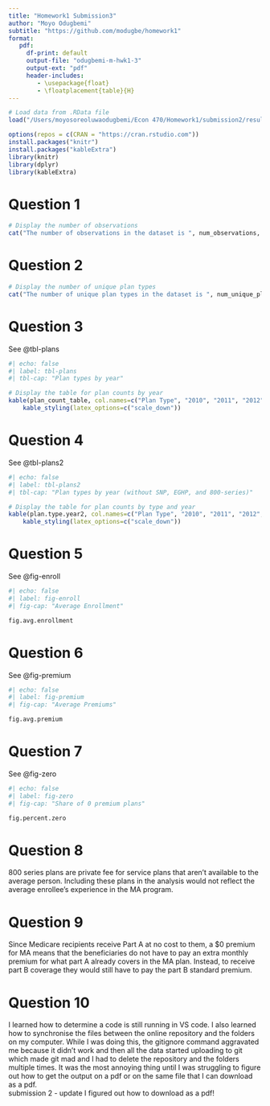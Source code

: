 ```yaml
---
title: "Homework1 Submission3"
author: "Moyo Odugbemi"
subtitle: "https://github.com/modugbe/homework1"
format: 
   pdf: 
     df-print: default
     output-file: "odugbemi-m-hwk1-3"
     output-ext: "pdf"
     header-includes:
        - \usepackage{float}
        - \floatplacement{table}{H}
---
```


```r
# Load data from .RData file
load("/Users/moyosoreoluwaodugbemi/Econ 470/Homework1/submission2/results/Hw1_workspace.Rdata")
```

```r
options(repos = c(CRAN = "https://cran.rstudio.com"))
install.packages("knitr")
install.packages("kableExtra")
library(knitr)
library(dplyr)
library(kableExtra)
```

# Question 1
```r
# Display the number of observations
cat("The number of observations in the dataset is ", num_observations, ".\n")
```

# Question 2
```r
# Display the number of unique plan types
cat("The number of unique plan types in the dataset is ", num_unique_plan_types, ".\n")
```

\newpage
# Question 3
See @tbl-plans
```r
#| echo: false 
#| label: tbl-plans 
#| tbl-cap: "Plan types by year"

# Display the table for plan counts by year
kable(plan_count_table, col.names=c("Plan Type", "2010", "2011", "2012", "2013", "2014", "2015"), format.args=list(big.mark=","), booktabs = TRUE) %>%
    kable_styling(latex_options=c("scale_down"))
```

\newpage
# Question 4
See @tbl-plans2 
```r
#| echo: false 
#| label: tbl-plans2 
#| tbl-cap: "Plan types by year (without SNP, EGHP, and 800-series)"

# Display the table for plan counts by type and year
kable(plan.type.year2, col.names=c("Plan Type", "2010", "2011", "2012", "2013", "2014", "2015"), format.args=list(big.mark=","), booktabs = TRUE) %>%
    kable_styling(latex_options=c("scale_down"))
```

\newpage
# Question 5
See @fig-enroll
```r
#| echo: false
#| label: fig-enroll
#| fig-cap: "Average Enrollment"

fig.avg.enrollment
```

\newpage
# Question 6
See @fig-premium
```r
#| echo: false
#| label: fig-premium
#| fig-cap: "Average Premiums"

fig.avg.premium
```

\newpage
# Question 7
See @fig-zero
```r
#| echo: false
#| label: fig-zero
#| fig-cap: "Share of 0 premium plans"

fig.percent.zero
```

# Question 8
800 series plans are private fee for service plans that aren't available to the average person. Including these plans in the analysis would not reflect the average enrollee's experience in the MA program. 

# Question 9
Since Medicare recipients receive Part A at no cost to them, a $0 premium for MA means that the beneficiaries do not have to pay an extra monthly premium for what part A already covers in the MA plan. Instead, to receive part B coverage they would still have to pay the part B standard premium. 

# Question 10
I learned how to determine a code is still running in VS code. I also learned how to synchronise the files between the online repository and the folders on my computer. While I was doing this, the gitignore command aggravated me because it didn't work and then all the data started uploading to git which made git mad and I had to delete the repository and the folders multiple times. It was the most annoying thing until I was struggling to figure out how to get the output on a pdf or on the same file that I can download as a pdf. <br> 
submission 2 - update
I figured out how to download as a pdf! <br> 

